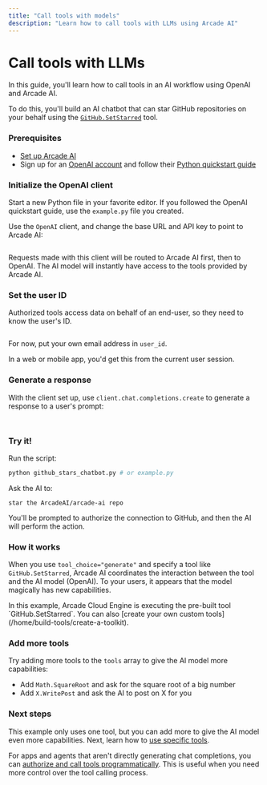 ```yaml
---
title: "Call tools with models"
description: "Learn how to call tools with LLMs using Arcade AI"
---
```



# Call tools with LLMs

In this guide, you'll learn how to call tools in an AI workflow using OpenAI and Arcade AI.

To do this, you'll build an AI chatbot that can star GitHub repositories on your behalf using the [`GitHub.SetStarred`](/integrations/toolkits/Github/github#setstarred) tool.

<Steps>

### Prerequisites

- [Set up Arcade AI](/home/quickstart)
- Sign up for an [OpenAI account](https://platform.openai.com/signup) and follow their [Python quickstart guide](https://platform.openai.com/docs/quickstart?language-preference=python)

### Initialize the OpenAI client

Start a new Python file in your favorite editor. If you followed the OpenAI quickstart guide, use the `example.py` file you created.

Use the `OpenAI` client, and change the base URL and API key to point to Arcade AI:

```python file=<rootDir>/examples/code/home/use-tools/call-tools-with-models/github_stars_chatbot.py#L1-L8 {1,6-7}

```

Requests made with this client will be routed to Arcade AI first, then to OpenAI. The AI model will instantly have access to the tools provided by Arcade AI.

### Set the user ID

Authorized tools access data on behalf of an end-user, so they need to know the user's ID.

```python file=<rootDir>/examples/code/home/use-tools/call-tools-with-models/github_stars_chatbot.py#L10-L11

```

For now, put your own email address in `user_id`.

In a web or mobile app, you'd get this from the current user session.

### Generate a response

With the client set up, use `client.chat.completions.create` to generate a response to a user's prompt:

```python file=<rootDir>/examples/code/home/use-tools/call-tools-with-models/github_stars_chatbot.py#L13-

```

<ToggleContent showText="Click to view the full example" hideText="Hide example">

```python file=<rootDir>/examples/code/home/use-tools/call-tools-with-models/github_stars_chatbot.py

```

</ToggleContent>

### Try it!

Run the script:

```bash
python github_stars_chatbot.py # or example.py
```

Ask the AI to:

```
star the ArcadeAI/arcade-ai repo
```

You'll be prompted to authorize the connection to GitHub, and then the AI will perform the action.

</Steps>

### How it works

When you use `tool_choice="generate"` and specify a tool like `GitHub.SetStarred`, Arcade AI coordinates the interaction between the tool and the AI model (OpenAI). To your users, it appears that the model magically has new capabilities.

<Note>
  In this example, Arcade Cloud Engine is executing the pre-built tool
  `GitHub.SetStarred`. You can also [create your own custom
  tools](/home/build-tools/create-a-toolkit).
</Note>

### Add more tools

Try adding more tools to the `tools` array to give the AI model more capabilities:

- Add `Math.SquareRoot` and ask for the square root of a big number
- Add `X.WritePost` and ask the AI to post on X for you

### Next steps

This example only uses one tool, but you can add more to give the AI model even more capabilities. Next, learn how to [use specific tools](specify-tools).

For apps and agents that aren't directly generating chat completions, you can [authorize and call tools programmatically](/home/use-tools/call-tools-directly). This is useful when you need more control over the tool calling process.
